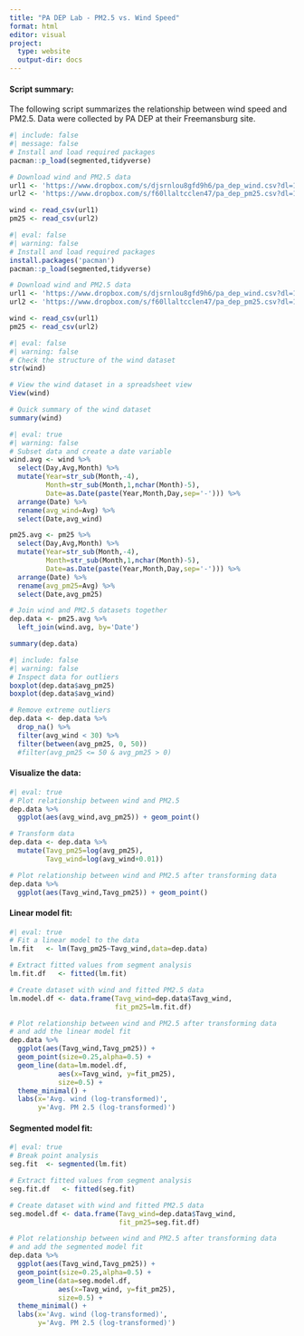 ```yaml
---
title: "PA DEP Lab - PM2.5 vs. Wind Speed"
format: html
editor: visual
project:
  type: website
  output-dir: docs
---
```

<style>
  pre {
    background-color: lightyellow;
    white-space: pre-wrap;
    line-height: 100%;
  }
</style>

#### **Script summary:**

The following script summarizes the relationship between wind speed and PM2.5. Data were collected by PA DEP at their Freemansburg site.

```r
#| include: false
#| message: false
# Install and load required packages
pacman::p_load(segmented,tidyverse)

# Download wind and PM2.5 data
url1 <- 'https://www.dropbox.com/s/djsrnlou8gfd9h6/pa_dep_wind.csv?dl=1'
url2 <- 'https://www.dropbox.com/s/f60llaltcclen47/pa_dep_pm25.csv?dl=1'

wind <- read_csv(url1)
pm25 <- read_csv(url2)
```

```r
#| eval: false
#| warning: false
# Install and load required packages
install.packages('pacman')
pacman::p_load(segmented,tidyverse)

# Download wind and PM2.5 data
url1 <- 'https://www.dropbox.com/s/djsrnlou8gfd9h6/pa_dep_wind.csv?dl=1'
url2 <- 'https://www.dropbox.com/s/f60llaltcclen47/pa_dep_pm25.csv?dl=1'

wind <- read_csv(url1)
pm25 <- read_csv(url2)
```

```r
#| eval: false
#| warning: false
# Check the structure of the wind dataset
str(wind)

# View the wind dataset in a spreadsheet view
View(wind)

# Quick summary of the wind dataset
summary(wind)
```

```r
#| eval: true
#| warning: false
# Subset data and create a date variable
wind.avg <- wind %>%
  select(Day,Avg,Month) %>%
  mutate(Year=str_sub(Month,-4),
         Month=str_sub(Month,1,nchar(Month)-5),
         Date=as.Date(paste(Year,Month,Day,sep='-'))) %>%
  arrange(Date) %>%
  rename(avg_wind=Avg) %>%
  select(Date,avg_wind)

pm25.avg <- pm25 %>%
  select(Day,Avg,Month) %>%
  mutate(Year=str_sub(Month,-4),
         Month=str_sub(Month,1,nchar(Month)-5),
         Date=as.Date(paste(Year,Month,Day,sep='-'))) %>%
  arrange(Date) %>%
  rename(avg_pm25=Avg) %>% 
  select(Date,avg_pm25)

# Join wind and PM2.5 datasets together
dep.data <- pm25.avg %>%
  left_join(wind.avg, by='Date')

summary(dep.data)
```

```r
#| include: false
#| warning: false
# Inspect data for outliers
boxplot(dep.data$avg_pm25)
boxplot(dep.data$avg_wind)

# Remove extreme outliers
dep.data <- dep.data %>% 
  drop_na() %>% 
  filter(avg_wind < 30) %>%
  filter(between(avg_pm25, 0, 50))
  #filter(avg_pm25 <= 50 & avg_pm25 > 0)
```

#### **Visualize the data:**

```r
#| eval: true
# Plot relationship between wind and PM2.5
dep.data %>%
  ggplot(aes(avg_wind,avg_pm25)) + geom_point()

# Transform data
dep.data <- dep.data %>%
  mutate(Tavg_pm25=log(avg_pm25),
         Tavg_wind=log(avg_wind+0.01))

# Plot relationship between wind and PM2.5 after transforming data
dep.data %>%
  ggplot(aes(Tavg_wind,Tavg_pm25)) + geom_point()
```

#### **Linear model fit:**

```r
#| eval: true
# Fit a linear model to the data
lm.fit   <- lm(Tavg_pm25~Tavg_wind,data=dep.data)

# Extract fitted values from segment analysis
lm.fit.df   <- fitted(lm.fit)

# Create dataset with wind and fitted PM2.5 data
lm.model.df <- data.frame(Tavg_wind=dep.data$Tavg_wind,
                          fit_pm25=lm.fit.df)

# Plot relationship between wind and PM2.5 after transforming data
# and add the linear model fit
dep.data %>%
  ggplot(aes(Tavg_wind,Tavg_pm25)) +
  geom_point(size=0.25,alpha=0.5) +
  geom_line(data=lm.model.df,
            aes(x=Tavg_wind, y=fit_pm25),
            size=0.5) +
  theme_minimal() +
  labs(x='Avg. wind (log-transformed)',
       y='Avg. PM 2.5 (log-transformed)')
```

#### **Segmented model fit:**

```r
#| eval: true
# Break point analysis
seg.fit  <- segmented(lm.fit)

# Extract fitted values from segment analysis
seg.fit.df   <- fitted(seg.fit)

# Create dataset with wind and fitted PM2.5 data
seg.model.df <- data.frame(Tavg_wind=dep.data$Tavg_wind,
                           fit_pm25=seg.fit.df)

# Plot relationship between wind and PM2.5 after transforming data
# and add the segmented model fit
dep.data %>%
  ggplot(aes(Tavg_wind,Tavg_pm25)) +
  geom_point(size=0.25,alpha=0.5) +
  geom_line(data=seg.model.df,
            aes(x=Tavg_wind, y=fit_pm25),
            size=0.5) +
  theme_minimal() +
  labs(x='Avg. wind (log-transformed)',
       y='Avg. PM 2.5 (log-transformed)')
```
